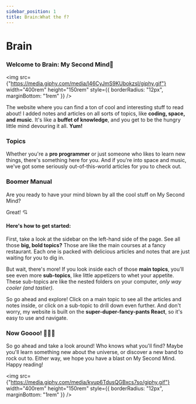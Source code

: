 ```yaml
---
sidebar_position: 1
title: Brain:What the f?
---
```



# Brain

### Welcome to <Highlight color={Colors.docsaurusGreen}>Brain: My Second Mind🧠</Highlight>

<img
  src={"https://media.giphy.com/media/l46CyJmS9KUbokzsI/giphy.gif"}
  width="400rem"
  height="150rem"
  style={{ borderRadius: "12px", marginBottom: "1rem" }}
/>

The website where you can find a ton of cool and interesting stuff to read about!
I added notes and articles on all sorts of topics, like **coding, space, and music**.
It's like a **buffet of knowledge**, and you get to be the hungry little mind devouring
it all. **Yum!**

### Topics

Whether you're a **pro programmer** or just someone who likes to learn new things, there's something here for you. And if you're into space and music, we've got some seriously out-of-this-world articles for you to check out.

### Boomer Manual

Are you ready to have your mind blown by all the cool stuff on My Second Mind?

Great! 💘

#### **Here's how to get started:**

First, take a look at the sidebar on the left-hand side of the page. See all those **big, bold topics?** Those are like the main courses at a fancy restaurant.
Each one is packed with delicious articles and notes that are just waiting for you to dig in.

But wait, there's more! If you look inside each of those **main topics**, you'll see even more **sub-topics**, like little appetizers to whet your appetite.
These sub-topics are like the nested folders on your computer, _only way cooler (and tastier)._

So go ahead and explore! Click on a main topic to see all the articles and notes inside, or click on a sub-topic to drill down even further.
And don't worry, my website is built on the **super-duper-fancy-pants React**, so it's easy to use and navigate.

### Now Goooo! 🦸🏻‍♂️

So go ahead and take a look around! Who knows what you'll find? Maybe you'll learn something new about the universe, or discover a new band to rock out to.
Either way, we hope you have a blast on My Second Mind. Happy reading!

<img
  src={"https://media.giphy.com/media/kyup6TdusQGBxcs7so/giphy.gif"}
  width="400rem"
  height="150rem"
  style={{ borderRadius: "12px", marginBottom: "1rem" }}
/>
